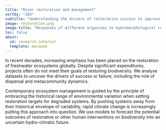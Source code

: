 ```yaml
---
title: "River restoration and management"
sortby: "103"
subtitle: "Understanding the drivers of restoration success to improve restoration practice in the future"
image: restoration.png
image-title: "Responses of different organisms to hydromorphological restoration in Germany (see Pilotto et al., 2019)"
toc: false
about:
  id: research-interest
  template: marquee
---
```



In recent decades, increasing emphasis has been placed on the restoration of freshwater ecosystems globally. Despite significant expenditures, projects often do not meet their goals of restoring biodiversity. We analyse datasets to uncover the drivers of success or failure, including the role of dispersal and metacommunity dynamics. 
  
Contemporary ecosystem management is guided by the principle of embracing the historical range of environmental variation when setting restoration targets for degraded systems. By pushing systems away from their historical envelope of variability, rapid climate change is increasingly putting this approach into question. We use models to forecast the potential outcomes of restorative or other human interventions on biodiversity into an uncertain hydro-climatic future.  

